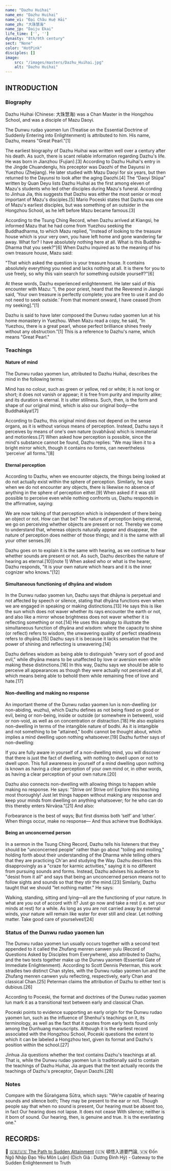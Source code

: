 ```yaml
---
name: "Dazhu Huihai"
name_en: "Dazhu Huihai"
name_vi: "Đại Châu Huệ Hải"
name_zh: "大珠慧海"
name_jp: "Daiju Ekai"
life_time: ['', '']
dynasty: "8th/9th century"
sect: "None"
color: "HotPink"
disciples: []
image: 
    src: "/images/masters/Dazhu_Huihai.jpg"
    alt: "Dazhu Huihai"
---
```


## INTRODUCTION

### Biography

Dazhu Huihai (Chinese: 大珠慧海) was a Chan Master in the Hongzhou School, and was a disciple of Mazu Daoyi.

The Dunwu rudao yaomen lun (Treatise on the Essential Doctrine of Suddenly Entering into Enlightenment) is attributed to him. His name, Dazhu, means "Great Pearl."[1]

The earliest biography of Dazhu Huihai was written well over a century after his death. As such, there is scant reliable information regarding Dazhu's life. He was born in Jianzhou (Fujian).[3] According to Dazhu Huihai's entry in the Jingde Chuandenglu, his preceptor was Daozhi of the Dayunsi in Yuezhou (Zhejiang). He later studied with Mazu Daoyi for six years, but then returned to the Dayunsi to look after the aging Daozhi.[4] The “Daoyi Stūpa” written by Quan Deyu lists Dazhu Huihai as the first among eleven of Mazu's students who led other disciples during Mazu's funeral. According to Jinhua Jia, this suggests that Dazhu was either the most senior or most important of Mazu's disciples.[5] Mario Poceski states that Dazhu was one of Mazu's earliest disciples, but was something of an outsider in the Hongzhou School, as he left before Mazu became famous.[3]

According to the Tsung Ching Record, when Dazhu arrived at Kiangsi, he informed Mazu that he had come from Yuezhou seeking the Buddhadharma, to which Mazu replied, "Instead of looking to the treasure house which is your very own, you have left home and gone wandering far away. What for? I have absolutely nothing here at all. What is this Buddha-Dharma that you seek?"[6] When Dazhu inquired as to the meaning of his own treasure house, Mazu said:

"That which asked the question is your treasure house. It contains absolutely everything you need and lacks nothing at all. It is there for you to use freely, so why this vain search for something outside yourself?"[6]

At these words, Dazhu experienced enlightenment. He later said of this encounter with Mazu: “I, the poor priest, heard that the Reverend in Jiangxi said, ‘Your own treasure is perfectly complete; you are free to use it and do not need to seek outside.’ From that moment onward, I have ceased [from my seeking].”[1]

Dazhu is said to have later composed the Dunwu rudao yaomen lun at his home monastery in Yuezhou. When Mazu read a copy, he said, “In Yuezhou, there is a great pearl, whose perfect brilliance shines freely without any obstruction.”[1] This is a reference to Dazhu's name, which means "Great Pearl."

### Teachings

#### Nature of mind

The Dunwu rudao yaomen lun, attributed to Dazhu Huihai, describes the mind in the following terms:

Mind has no colour, such as green or yellow, red or white; it is not long or short; it does not vanish or appear; it is free from purity and impurity alike; and its duration is eternal. It is utter stillness. Such, then, is the form and shape of our original mind, which is also our original body—the Buddhakāya![7]

According to Dazhu, this original mind does not depend on the sense organs, as it is without various means of perception. Instead, Dazhu says it perceives by means of one's own nature (svabhāva) which is immaterial and motionless.[7] When asked how perception is possible, since the mind's substance cannot be found, Dazhu replies: "We may liken it to a bright mirror which, though it contains no forms, can nevertheless ‘perceive’ all forms."[8]

#### Eternal perception

According to Dazhu, when we encounter objects, the things being looked at do not actually exist within the sphere of perception. Similarly, he says when we do not encounter any objects, there is likewise no absence of anything in the sphere of perception either.[9] When asked if it was still possible to perceive even while nothing confronts us, Dazhu responds in the affirmative, saying:

We are now talking of that perception which is independent of there being an object or not. How can that be? The nature of perception being eternal, we go on perceiving whether objects are present or not. Thereby we come to understand that, whereas objects naturally appear and disappear, the nature of perception does neither of those things; and it is the same with all your other senses.[9]

Dazhu goes on to explain it is the same with hearing, as we continue to hear whether sounds are present or not. As such, Dazhu describes the nature of hearing as eternal.[10][note 1] When asked who or what is the hearer, Dazhu responds, "It is your own nature which hears and it is the inner cognizer who knows."[12]

#### Simultaneous functioning of dhyāna and wisdom

In the Dunwu rudao yaomen lun, Dazhu says that dhāyna is perpetual and not affected by speech or silence, stating that dhyāna functions even when we are engaged in speaking or making distinctions.[13] He says this is like the sun which does not waver whether its rays encounter the earth or not, and also like a mirror whose brightness does not waver whether it is reflecting something or not.[14] He uses this analogy to illustrate the simultaneous function of dhyāna and wisdom: where the capacity to shine (or reflect) refers to wisdom, the unwavering quality of perfect steadiness refers to dhyāna.[15] Dazhu says it is because it lacks sensation that the power of shining and reflecting is unwavering.[14]

Dazhu defines wisdom as being able to distinguish "every sort of good and evil," while dhyāna means to be unaffected by love or aversion even while making these distinctions.[16] In this way, Dazhu says we should be able to perceive all appearances as though they were actually not perceived at all, which means being able to behold them while remaining free of love and hate.[17]

#### Non-dwelling and making no response

An important theme of the Dunwu rudao yaomen lun is non-dwelling (or non-abiding, wuzhu), which Dazhu defines as not being fixed on good or evil, being or non-being, inside or outside (or somewhere in between), void or non-void, as well as on concentration or distraction.[18] He also explains non-dwelling in terms of the intangible nature of bodhi. As it is intangible and not something to be "attained," bodhi cannot be thought about, which implies a mind dwelling upon nothing whatsoever.[19] Dazhu further says of non-dwelling:

If you are fully aware in yourself of a non-dwelling mind, you will discover that there is just the fact of dwelling, with nothing to dwell upon or not to dwell upon. This full awareness in yourself of a mind dwelling upon nothing is known as having a clear perception of your own mind or, in other words, as having a clear perception of your own nature.[20]

Dazhu also connects non-dwelling with allowing things to happen while making no response. He says: "Strive on! Strive on! Explore this teaching most thoroughly! Just let things happen without making any response and keep your minds from dwelling on anything whatsoever; for he who can do this thereby enters Nirvāṇa."[21] And also:

Forbearance is the best of ways;
But first dismiss both ‘self’ and ‘other’.
When things occur, make no response—
And thus achieve true Bodhikāya.

#### Being an unconcerned person

In a sermon in the Tsung Ching Record, Dazhu tells his listeners that they should be "unconcerned people" rather than go about "toiling and moiling," holding forth about their understanding of the Dharma while telling others that they are practicing Ch'an and studying the Way. Dazhu describes this disapprovingly as a "craze for karmic activities," saying it is no different from pursuing sounds and forms. Instead, Dazhu advises his audience to "desist from it all" and says that being an unconcerned person means not to follow sights and sounds so that they stir the mind.[23] Similarly, Dazhu taught that we should "let nothing matter." He says:

Walking, standing, sitting and lying—all are the functioning of your nature. In what are you out of accord with it? Just go now and take a rest (i.e. set your minds at rest) for a while. As long as you are not carried away by external winds, your nature will remain like water for ever still and clear. Let nothing matter. Take good care of yourselves![24]

### Status of the Dunwu rudao yaomen lun

The Dunwu rudao yaomen lun usually occurs together with a second text appended to it called the Zhufang menren canwen yulu (Record of Questions Asked by Disciples from Everywhere), also attributed to Dazhu, and the two texts together make up the Dunwu yaomen (Essential Gate of Immediate Enlightenment). According to Scott Dennis Peterman, this work stradles two distinct Chan styles, with the Dunwu rudao yaomen lun and the Zhufang menren canwen yulu reflecting, respectively, early Chan and classical Chan.[25] Peterman claims the attribution of Dazhu to either text is dubious.[26]

According to Poceski, the format and doctrines of the Dunwu rudao yaomen lun mark it as a transitional text between early and classical Chan. 

Poceski points to evidence supporting an early origin for the Dunwu rudao yaomen lun, such as the influence of Shenhui's teachings on it, its terminology, as well as the fact that it quotes from early texts found only among the Dunhuang manuscripts. Although it is the earliest record associated with the Hongzhou School, Poceski questions the extent to which it can be labeled a Hongzhou text, given its format and Dazhu's position within the school.[27]

Jinhua Jia questions whether the text contains Dazhu's teachings at all. That is, while the Dunwu rudao yaomen lun is traditionally said to contain the teachings of Dazhu Huihai, Jia argues that the text actually records the teachings of Dazhu's preceptor, Dayun Daozhi.[28]

### Notes

Compare with the Śūraṅgama Sūtra, which says:
"We’re capable of hearing sounds and silence both;
They may be present to the ear or not.
Though people say that when no sound is present,
Our hearing must be absent too, in fact
Our hearing does not lapse. It does not cease
With silence; neither is it born of sound.
Our hearing, then, is genuine and true.
It is the everlasting one."

## RECORDS:

📖 [🇬🇧/🇺🇸 The Path to Sudden Attainment](https://thuvienhoasen.org/images/file/vmwAmJ1G0QgQAN5j/don-ngo-nhap-dao-yeu-mon-luc.pdf) (🇨🇳 頓悟入道要門論, 🇻🇳 Đốn Ngộ Nhập Đạo Yếu Môn Luận) (Dịch Giả : Dương Đình Hỷ) - Gateway to the Sudden Enlightenment to Truth

